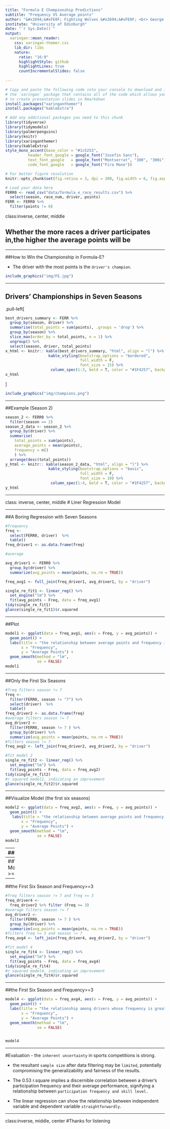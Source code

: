 ```yaml
---
title: "Formula E Championship Predictions"
subtitle: "Frequency VS Average points"
author: "&#x2694;&#xFE0F; Fighting Wolves &#x2694;&#xFE0F; <br> George Zhu,Jiayi Wan,Wanfang Zhen,Yifu Li & Yunrui Lyu"
institute: "University of Edinburgh"
date: "`r Sys.Date()`"
output:
  xaringan::moon_reader:
    css: xaringan-themer.css
    lib_dir: libs
    nature:
      ratio: "16:9"
      highlightStyle: github
      highlightLines: true
      countIncrementalSlides: false
      
---
```


```r
# Copy and paste the following code into your console to download and install
# the `xaringan` package that contains all of the code which allows you 
# to create presentation slides in Rmarkdown
install.packages("xaringanthemer")
install.packages("kableExtra")
```


```r
# Add any additional packages you need to this chunk
library(tidyverse)
library(tidymodels)
library(palmerpenguins)
library(knitr)
library(xaringanthemer)
library(kableExtra)
style_mono_accent(base_color = "#1c5253", 
          header_font_google = google_font("Josefin Sans"),
          text_font_google   = google_font("Montserrat", "300", "300i"),
          code_font_google   = google_font("Fira Mono"))
```

```r
# For better figure resolution
knitr::opts_chunk$set(fig.retina = 3, dpi = 300, fig.width = 6, fig.asp = 0.618, out.width = "65%")
```

```r
# Load your data here
FERR0 <- read_csv("data/formula_e_race_results.csv") %>%
  select(season, race_num, driver, points)
FERR <- FERR0 %>% 
  filter(points != 0)
```

class:inverse, center, middle

## Whether the more races a driver participates in,the higher the average points will be

---

##How to Win the Championship in Formula-E?

- The driver with the most points is the `driver's champion`.


```r
include_graphics("img/FE.jpg")
```
---

## Drivers' Championships in Seven Seasons

.pull-left[
```r
best_drivers_summary <- FERR %>%
  group_by(season, driver) %>%
  summarise(total_points = sum(points), .groups = 'drop') %>%
  group_by(season) %>%
  slice_max(order_by = total_points, n = 1) %>%
  ungroup() %>%
  select(season, driver, total_points)
x_html <- knitr:: kable(best_drivers_summary, "html", align = "l") %>%
                   kable_styling(bootstrap_options = "bordered",
                                 full_width = F, 
                                 font_size = 15) %>%
                    column_spec(1:3, bold = T, color = "#1F4257", background = "white")
x_html
```
]

```r
include_graphics("img/champions.png")
```


---

##Example (Season 2)

```r
season_2 <- FERR0 %>%
  filter(season == 2)
season_2_data <- season_2 %>%
  group_by(driver) %>%
  summarise(
    total_points = sum(points),
    average_points = mean(points),
    frequency = n()
    ) %>%
  arrange(desc(total_points)) 
y_html <- knitr:: kable(season_2_data, "html", align = "l") %>%
                   kable_styling(bootstrap_options = "basic",
                                 full_width = F, 
                                 font_size = 10) %>%
                    column_spec(1:4, bold = T, color = "#1F4257", background = "white")
y_html
```
---

class: inverse, center, middle
# Liner Regression Model

---

##A Boring Regression with Seven Seasons

```r
#frequency
freq <- 
  select(FERR0, driver)  %>% 
  table()
freq_driver1 <- as.data.frame(freq)

#average

avg_driver1 <- FERR0 %>%
  group_by(driver) %>%
  summarize(avg_points = mean(points, na.rm = TRUE))

freq_avg1 <- full_join(freq_driver1, avg_driver1, by = "driver")
```

```r
single_re_fit1 <- linear_reg() %>%
  set_engine("lm") %>%
  fit(avg_points ~ Freq, data = freq_avg1)
tidy(single_re_fit1)
glance(single_re_fit1)$r.squared
```
---

##Plot
```r
model1 <- ggplot(data = freq_avg1, aes(x = Freq, y = avg_points)) + 
  geom_point() + 
  labs(title = "the relationship between average points and frequency in all seasons",
       x = "Frequency",
       y = "Average Points") +
  geom_smooth(method = "lm",
              se = FALSE)
model1 
```

---

##Only the First Six Seasons
```r
#freq filters season != 7 
freq <- 
  filter(FERR0, season != "7") %>%
  select(driver)  %>% 
  table()
freq_driver2 <- as.data.frame(freq)
#average filters season != 7
avg_driver2 <-
  filter(FERR0, season != 7 ) %>%
  group_by(driver) %>%
  summarize(avg_points = mean(points, na.rm = TRUE))
#filters season != 7
freq_avg2 <- left_join(freq_driver2, avg_driver2, by = "driver")

```

```r
#fit model 2
single_re_fit2 <- linear_reg() %>%
  set_engine("lm") %>%
  fit(avg_points ~ Freq, data = freq_avg2)
tidy(single_re_fit2)
#r squared model2, indicating an improvement
glance(single_re_fit2)$r.squared
```
---

##Visualize Model (the first six seasons)

```r
model2 <- ggplot(data = freq_avg2, aes(x = Freq, y = avg_points)) + 
  geom_point() + 
   labs(title = "the relationship between average points and frequency in the first six seasons",
       x = "Frequency",
       y = "Average Points") +
  geom_smooth(method = "lm",
              se = FALSE)
model2
```
---
##Frequency>=3
```r
#freq filters freq >= 3
freq_driver3 <-
  freq_driver1 %>% filter (Freq >= 3)

#filters freq >= 3
freq_avg3 <- left_join(freq_driver3, avg_driver1, by = "driver")
```

```r
#fit model 3
single_re_fit3 <- linear_reg() %>%
  set_engine("lm") %>%
  fit(avg_points ~ Freq, data = freq_avg3)
tidy(single_re_fit3)
#r squared model3
glance(single_re_fit3)$r.squared
```

---
##Visualize Model(frequecny >=3)
```r
model3 <- ggplot(data = freq_avg3, aes(x = Freq, y = avg_points)) + 
  geom_point() + 
   labs(title = "the relationship among drivers whose frequency is greater than 3",
       x = "Frequency",
       y = "Average Points") +
  geom_smooth(method = "lm",
              se = FALSE)
model3
```
---
##the First Six Season and Frequency>=3
```r
#freq filters season != 7 and freq >= 3
freq_driver4 <-
  freq_driver2 %>% filter (Freq >= 3)
#average filters season != 7
avg_driver2 <-
  filter(FERR0, season != 7 ) %>%
  group_by(driver) %>%
  summarize(avg_points = mean(points, na.rm = TRUE))
#filters freq >= 3 and season != 7
freq_avg4 <- left_join(freq_driver4, avg_driver2, by = "driver")
```

```r
#fit model 4
single_re_fit4 <- linear_reg() %>%
  set_engine("lm") %>%
  fit(avg_points ~ Freq, data = freq_avg4)
tidy(single_re_fit4)
#r squared model4, indicating an improvement
glance(single_re_fit4)$r.squared

```
---

##the First Six Season and Frequency>=3
```R
model4 <- ggplot(data = freq_avg4, aes(x = Freq, y = avg_points)) + 
  geom_point() + 
  labs(title = "the relationship among drivers whose frequency is greater than 3 in the first six seasons",
       x = "Frequency",
       y = "Average Points") +
  geom_smooth(method = "lm",
              se = FALSE)


model4
```

---

#Evaluation
- the `inherent uncertainty` in sports competitions is strong.

- the resultant `sample size` after data filtering may be `limited`, potentially compromising the generalizability and fairness of the results. 

- The 0.53 r.square implies a discernible correlation between a driver's participation frequency and their average performance, signifying a relationship between  `participation frequency and skill level.` 

- The linear regression can show the relationship between independent variable and dependent variable  `straightforwardly`.

---

class:inverse, middle, center
#Thanks for listening
